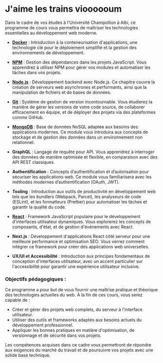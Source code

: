# J'aime les trains vioooooum

Dans le cadre de vos études à l'Université Champollion à Albi, ce programme de cours vous permettra de maîtriser les technologies essentielles au développement web moderne.

- **[Docker](/docker)** : Introduction à la conteneurisation d'applications, une technologie clé pour le déploiement simplifié et la gestion des environnements de développement.

- **[NPM](/NPM)** : Gestion des dépendances dans les projets JavaScript. Vous apprendrez à utiliser NPM pour gérer vos modules et automatiser les tâches dans vos projets.

- **[Node.js](/node.js)** : Développement backend avec Node.js. Ce chapitre couvre la création de serveurs web asynchrones et performants, ainsi que la manipulation de fichiers et de bases de données.

- **[Git](/git)** : Système de gestion de version incontournable. Vous étudierez la manière de gérer les versions de votre code source, de collaborer efficacement en équipe, et de déployer des projets via des plateformes comme GitHub.

- **[MongoDB](/mongoDB)** : Base de données NoSQL adaptée aux besoins des applications modernes. Ce module vous introduira aux concepts de stockage et de gestion des données dans un environnement non relationnel.

- **GraphQL** : Langage de requête pour API. Vous apprendrez à interroger des données de manière optimisée et flexible, en comparaison avec des API REST classiques.

- **Authentification** : Concepts d’authentification et d’autorisation pour sécuriser les applications web. Ce module vous familiarisera avec les méthodes modernes d’authentification (OAuth, JWT).

- **Tooling** : Introduction aux outils de productivité en développement web tels que les bundlers (Webpack, Parcel), les analyseurs de code (ESLint), et les formatteurs (Prettier) pour automatiser les tâches et garantir la qualité du code.

- **[React](/react)** : Framework JavaScript populaire pour le développement d'interfaces utilisateur dynamiques. Vous explorerez les concepts de composants, d'état, et de gestion d'événements avec React.

- **Next.js** : Développement d'applications React côté serveur pour une meilleure performance et optimisation SEO. Vous verrez comment intégrer ce framework pour créer des applications web universelles.

- **UX/UI et Accessibilité** : Introduction aux principes fondamentaux de conception d'interfaces utilisateur, avec un accent particulier sur l'accessibilité pour garantir une expérience utilisateur inclusive.

### Objectifs pédagogiques :

Ce programme a pour but de vous fournir une maîtrise pratique et théorique des technologies actuelles du web. À la fin de ces cours, vous serez capable de :

- Créer et gérer des projets web complets, du serveur à l'interface utilisateur.
- Utiliser des outils et frameworks adaptés aux besoins actuels du développement professionnel.
- Appliquer les bonnes pratiques en matière d'optimisation, de versionnage et de sécurité dans vos projets.

Les compétences acquises dans ce cadre vous permettront de répondre aux exigences du marché du travail et de poursuivre vos projets avec une solide base technique.